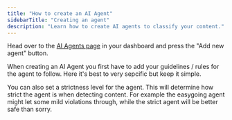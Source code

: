 ```yaml
---
title: "How to create an AI Agent"
sidebarTitle: "Creating an agent"
description: "Learn how to create AI agents to classify your content."
---
```


Head over to the [AI Agents page](https://moderationapi.com/app/models/ai-agent) in your dashboard and press the "Add new agent" button.

When creating an AI Agent you first have to add your guidelines / rules for the agent to follow. Here it's best to very sepcific but keep it simple.

You can also set a strictness level for the agent. This will determine how strict the agent is when detecting content. For example the easygoing agent might let some mild violations through, while the strict agent will be better safe than sorry.
